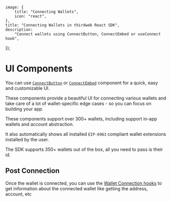 
	image: {
		title: "Connecting Wallets",
		icon: "react",
	},
	title: "Connecting Wallets in thirdweb React SDK",
	description:
		"Connect wallets using ConnectButton, ConnectEmbed or useConnect hook",
});

# UI Components

You can use [`ConnectButton`](/react/v5/ConnectButton) or [`ConnectEmbed`](/react/v5/ConnectEmbed) component for a quick, easy and customizable UI.

These components provide a beautiful UI for connecting various wallets and take care of a lot of wallet-specific edge cases - so you can focus on building your app.

These components support over 300+ wallets, including support in-app wallets and account abstraction.

It also automatically shows all installed `EIP-6963` compliant wallet extensions installed by the user.

<DocImage src={ConnectWalletHeroImage} />

The SDK supports 350+ wallets out of the box, all you need to pass is their id.

<Stack>

<ArticleIconCard
	title="Supported Wallets"
	icon={ComponentIcon}
	href="/typescript/v5/supported-wallets"
	description="See all 350+ wallets supported by the Connect SDK"
/>

</Stack>

## Post Connection

Once the wallet is connected, you can use the [Wallet Connection hooks](/references/typescript/v5/hooks#wallet-connection) to get information about the connected wallet like getting the address, account, etc

